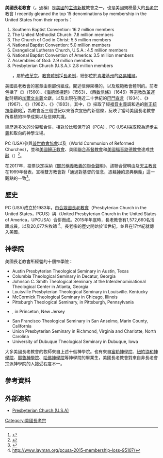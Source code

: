 {{Expand language|time=2016-07-17T01:46:56+00:00}}
{{Infobox Christian denomination
|name=美國長老教會<br>Presbyterian Church (USA)
|image=Presbyterian Church in USA Logo.svg
|imagewidth=
|caption=
|main_classification=[[新教|新教]]
|orientation=[[加尔文主义|加尔文主义]]
|polity=[[长老宗|长老宗]]
|founder=
|founded_date=1983年
|founded_place=
|separated_from=
|parent=
|absorbed=
|merger=[[美南長老會|合眾國長老教會]]和美國聯合長老教會
|separations=
|associations=[[普世教會協會|普世教會協會]]
|merged_into=
|area=美國
|congregations=8925（2020年）
|members=1245354人（2020年）
|ministers=
|footnotes=
}}
'''美國長老教會'''（{{lang-en|Presbyterian Church (USA)}}，通稱{{lang|en|PC (USA)}}）是[[美國|美國]]的[[主流新教|主流新教]]教會之一，也是美國規模最大的[[長老宗|長老宗]]教會<ref>{{cite news|title=The 15 Largest Protestant Denominations in the United States|url=https://www.christianpost.com/news/the-15-largest-protestant-denominations-in-the-united-states-92731/|agency=christian post|accessdate=2017-11-14|archive-date=2017-11-14|archive-url=https://web.archive.org/web/20171114093504/https://www.christianpost.com/news/the-15-largest-protestant-denominations-in-the-united-states-92731/|dead-url=no}} I recently gleaned the top 15 denominations by membership in the United States from their reports：
# Southern Baptist Convention: 16.2 million members
# The United Methodist Church: 7.8 million members
# The Church of God in Christ: 5.5 million members
# National Baptist Convention: 5.0 million members
# Evangelical Lutheran Church, U.S.A.: 4.5 million members
# National Baptist Convention of America: 3.5 million members
# Assemblies of God: 2.9 million members
# Presbyterian Church (U.S.A.): 2.8 million members</ref>，屬於[[加爾文主義|改革宗]]，[[教會體制|教會體制]]採[[教政體制#.E9.95.B7.E8.80.81.E5.88.B6|長老制]]，總部位於[[肯塔基州|肯塔基州]]的[[路易維爾_(肯塔基州)|路易維爾]]。

美國長老教會的憲章由兩部份組成，闡述信仰架構的{{tsl|en|Book of Confessions|信仰手冊}}，以及規範教會體制的{{tsl|en|Book of Order||教會法規}}。前者包括了《{{tsl|en|Scots Confession|蘇格蘭信條}}》（1560）、《[[海德堡探題|海德堡探題]]》（1563）、《[[西敏信條|西敏信條]]》（1646）等[[宗教改革運動|宗教改革運動]]時期的[[加爾文主義|加爾文主義]]文獻，以及出現在晚近二十世紀的[[巴門宣言|巴門宣言]]（1934）、《{{tsl|en|Confession of 1967|1967年信仰告白}}》（1967）、《{{tsl|en|Belhar Confession|貝爾哈信仰告白}}》（1982）、《{{tsl|en|brief statement of Faith|美國基督長老教會簡要信仰聲明}}》（1983）。其中，《{{tsl|en|Confession of 1967|1967年信仰告白}}》採取了經[[福音主義|福音主義]]調和過的[[新正統神學|新正統神學]]觀點<ref>{{cite book|author1=Jack L. Stotts|author2=E. Jane Dempsey Douglass|title=To Confess the Faith Today|url=https://books.google.com.tw/books?id=8F55MJFp0hQC&lpg=PA84&ots=2Siz2BdhOI&dq=Confession%20of%201967%20neo-orthodox&hl=zh-TW&pg=PA84#v=onepage&q&f=false}}</ref>，為教會近三個世紀以來首次宣告的新信條，反映了當時美國長老教會所累積的神學成果以及信仰共識。

{{link-en|美國的長老教會|American Presbyterianism|長老教會在美國}}經歷過多次的分裂和合併，相對於比較保守的{{tsl|en|Presbyterian Church in America|Presbyterian Church in America}}（PCA），PC (USA)採取較為[[進步主義|進步主義]]和{{tsl|en|Social Gospel|社會福音}}取向的神學立場。

PC (USA)參與[[普世教會協會|普世教會協會]]以及{{tsl|en|World Communion of Reformed Churches|世界改革宗聯會}}（World Communion of Reformed Churches），並和[[美国归正会|美國歸正教會]]、美國[[聯合基督教會|聯合基督教會]]和[[美國福音路德教會|美國福音路德教會]]達成[[共融|共融]]（{{tsl|en|A Formula of Agreement|Formula of Agreement}}）<ref>{{cite web|title=Formula of Agreement|url=https://www.pcusa.org/resource/ecumenical-formula-agreement/}}</ref>。

在2017年，{{tsl|en|World Communion of Reformed Churches|世界改革宗聯會}}投票決定採納《[[關於稱義教義的聯合聲明|關於稱義教義的聯合聲明]]》，該聯合聲明由{{tsl|en|Lutheran World Federation|世界信義宗聯會}}及[[天主教會|天主教會]]在1999年發表，宣稱雙方教會對「通過對基督的信念，憑藉[[基督教的神|神]]的恩典稱義」這一觀點的一致<ref>{{cite web|url =http://www.anglicannews.org/news/2017/10/lutherans,-catholics-methodists-reformed-and-anglicans-drawn-into-deeper-communion.aspx| title =Lutherans, Catholics, Methodists, Reformed and Anglicans “drawn into deeper communion”|publisher = anglicannews}}</ref>。

== 歷史==
PC (USA)成立於1983年，由[[美南长老会|合眾國長老教會]]（Presbyterian Church in the United States，PCUS）與{{link-en|美國聯合長老教會|United Presbyterian Church in the United States of America}}（United Presbyterian Church in the United States of America，UPCUSA）合併而成。2015年年底時，長老教會有1,572,660名活躍成員，以及20,077名牧師 <ref name="ReferenceA">http://www.layman.org/pcusa-2015-membership-loss-95107/</ref>。長老宗的歷史開始於16世紀，並且在17世紀就傳入美國。

== 神學院==
美國長老教會所經營的十個神學院：

* Austin Presbyterian Theological Seminary in Austin, Texas
* Columbia Theological Seminary in Decatur, Georgia
* Johnson C. Smith Theological Seminary at the Interdenominational Theological Center in Atlanta, Georgia
* Louisville Presbyterian Theological Seminary in Louisville. Kentucky
* McCormick Theological Seminary in Chicago, Illinois
* Pittsburgh Theological Seminary, in Pittsburgh, Pennsylvania
* {{tsl|en|Princeton Theological Seminary|普林斯頓神學院}}, in Princeton, New Jersey
* San Francisco Theological Seminary in San Anselmo, Marin County, California
* Union Presbyterian Seminary in Richmond, Virginia and Charlotte, North Carolina
* University of Dubuque Theological Seminary in Dubuque, Iowa

大多美國長老教會的牧師來自上述十個神學院。也有來自[[福樂神學院|富勒神學院]]、[[紐約協和神學院|紐約協和神學院]]、[[耶魯神學院|耶魯神學院]]、[[哈佛神學院|哈佛神學院]]等神學院的畢業生，美國長老教會對來自非長老會宗派神學院的人接受程度不一。

==參考資料==
{{Reflist}}

== 外部連結==
* [https://www.pcusa.org/ Presbyterian Church (U.S.A)]

[[Category:美國長老宗|Category:美國長老宗]]